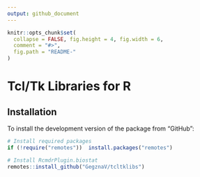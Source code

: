 ```yaml
---
output: github_document
---
```


<!-- README.md is generated from README.Rmd. Please edit that file -->
 
```r
knitr::opts_chunk$set(
  collapse = FALSE, fig.height = 4, fig.width = 6,
  comment = "#>",
  fig.path = "README-"
)
```


Tcl/Tk Libraries for R
==============================================================================

## Installation

To install the development version of the package from “GitHub”:

```r
# Install required packages
if (!require("remotes"))  install.packages("remotes")

# Install RcmdrPlugin.biostat
remotes::install_github("GegznaV/tcltklibs")
```
